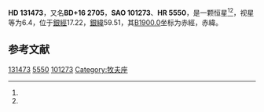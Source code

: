 {{Starbox begin
| name = HD 131473
}}
{{Starbox observe
| epoch = [[J2000.0|J2000.0]]
| constell = {{星座名待查}}<ref name=SIMBAD>{{cite web
 | url=http://simbad.u-strasbg.fr/simbad/sim-id?Ident=HR+5550
 | title =Pulsating variable Star
 | publisher=Centre de Données astronomiques de Strasbourg
 | work=SIMBAD
 | accessdate=2012-07-13}}</ref><ref name=DATA>{{cite web
 | url=http://vizier.u-strasbg.fr/viz-bin/VizieR-5?-out.add=.&-source=5050&-corr=PK=HR&-out.max=9999&HR=5550
 | title=VizieR Detailed Page
 | accessdate=2012-07-13
 | archive-date=2016-03-04
 | archive-url=https://web.archive.org/web/20160304221656/http://vizier.u-strasbg.fr/viz-bin/VizieR-5?-out.add=.&-source=5050&-corr=PK=HR&-out.max=9999&HR=5550
 | dead-url=no
 }}</ref>
| 星官 = 
| ra = {{RA|14|53|23.3}}<ref name=SIMBAD /><ref name=DATA />
| dec = {{DEC|+15|42|16}}<ref name=SIMBAD /><ref name=DATA />
| appmag_v = 6.4<ref name=SIMBAD /><ref name=DATA />
}}
{{Starbox character
| class = F9V<ref name=SIMBAD /><ref name=DATA />
| b-v = 0.57<ref name=SIMBAD /><ref name=DATA />
| u-b = 0.12<ref name=SIMBAD /><ref name=DATA />
| r-i = <ref name=SIMBAD /><ref name=DATA />
| variable = 
}}
{{Starbox astrometry
| radial_v = 0.12
| prop_mo_ra = 21
| parallax = 0.021
| p_error =
}}
{{Starbox catalog
| names =BD+16 2705，[[SAO星表|SAO]] 101273，[[HD星表|HD]] 131473，[[HR星表|HR]] 5550}}
{{Starbox reference |Simbad=HR+5550}}
{{Starbox end}}

'''HD 131473'''，又名'''BD+16 2705'''，'''SAO 101273'''、'''HR 5550'''，是一颗恒星<ref name=SIMBAD /><ref name=DATA />，视星等为6.4，位于[[銀道座標系|銀經]]17.22，[[銀道座標系|銀緯]]59.51，其[[B1900.0|B1900.0]]坐标为赤經{{RA|14|48|41.9}}，赤緯{{DEC|+16|59.51|47}}。

== 参考文献 ==
{{reflist}}

{{star-stub}}

[[Category:HD和HDE天體|131473]]
[[Category:HR天體|5550]]
[[Category:SAO天體|101273]]
[[Category:牧夫座|Category:牧夫座]]